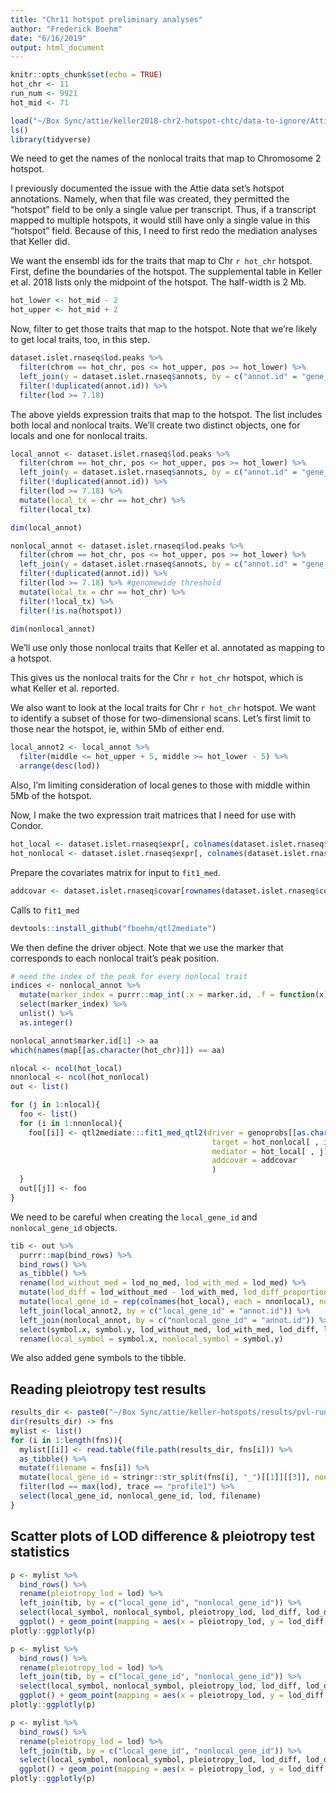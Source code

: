 ```yaml
---
title: "Chr11 hotspot preliminary analyses"
author: "Frederick Boehm"
date: "6/16/2019"
output: html_document
---
```


```r
knitr::opts_chunk$set(echo = TRUE)
hot_chr <- 11
run_num <- 9921
hot_mid <- 71
```

```r
load("~/Box Sync/attie/keller2018-chr2-hotspot-chtc/data-to-ignore/Attie_DO378_eQTL_viewer_v1.Rdata")
ls()
library(tidyverse)
```

We need to get the names of the nonlocal traits that map to Chromosome 2 hotspot. 

I previously documented the issue with the Attie data set's hotspot annotations. Namely, when that file was created, they permitted the "hotspot" field to be only a single value per transcript. Thus, if a transcript mapped to multiple hotspots, it would still have only a single value in this "hotspot" field. Because of this, I need to first redo the mediation analyses that Keller did. 

We want the ensembl ids for the traits that map to Chr `r hot_chr` hotspot. First, define the boundaries of the hotspot. The supplemental table in Keller et al. 2018 lists only the midpoint of the hotspot. The half-width is 2 Mb.

```r
hot_lower <- hot_mid - 2
hot_upper <- hot_mid + 2
```

Now, filter to get those traits that map to the hotspot. Note that we're likely to get local traits, too, in this step.

```r
dataset.islet.rnaseq$lod.peaks %>%
  filter(chrom == hot_chr, pos <= hot_upper, pos >= hot_lower) %>%
  left_join(y = dataset.islet.rnaseq$annots, by = c("annot.id" = "gene_id")) %>%
  filter(!duplicated(annot.id)) %>%
  filter(lod >= 7.18)
```

The above yields expression traits that map to the hotspot. The list includes both local and nonlocal traits. We'll create two distinct objects, one for locals and one for nonlocal traits.

```r
local_annot <- dataset.islet.rnaseq$lod.peaks %>%
  filter(chrom == hot_chr, pos <= hot_upper, pos >= hot_lower) %>%
  left_join(y = dataset.islet.rnaseq$annots, by = c("annot.id" = "gene_id")) %>%
  filter(!duplicated(annot.id)) %>%
  filter(lod >= 7.18) %>%
  mutate(local_tx = chr == hot_chr) %>%
  filter(local_tx)
```

```r
dim(local_annot)
```



```r
nonlocal_annot <- dataset.islet.rnaseq$lod.peaks %>%
  filter(chrom == hot_chr, pos <= hot_upper, pos >= hot_lower) %>%
  left_join(y = dataset.islet.rnaseq$annots, by = c("annot.id" = "gene_id")) %>%
  filter(!duplicated(annot.id)) %>%
  filter(lod >= 7.18) %>% #genomewide threshold
  mutate(local_tx = chr == hot_chr) %>%
  filter(!local_tx) %>% 
  filter(!is.na(hotspot))
```


```r
dim(nonlocal_annot)
```

We'll use only those nonlocal traits that Keller et al. annotated as mapping to a hotspot.

This gives us the nonlocal traits for the Chr `r hot_chr` hotspot, which is what Keller et al. reported.

We also want to look at the local traits for Chr `r hot_chr` hotspot. We want to identify a subset of those for two-dimensional scans. Let's first limit to those near the hotspot, ie, within 5Mb of either end.

```r
local_annot2 <- local_annot %>%
  filter(middle <= hot_upper + 5, middle >= hot_lower - 5) %>%
  arrange(desc(lod))
```


Also, I'm limiting consideration of local genes to those with middle within 5Mb of the hotspot. 

Now, I make the two expression trait matrices that I need for use with Condor.

```r
hot_local <- dataset.islet.rnaseq$expr[, colnames(dataset.islet.rnaseq$expr) %in% local_annot2$annot.id]
hot_nonlocal <- dataset.islet.rnaseq$expr[, colnames(dataset.islet.rnaseq$expr) %in% nonlocal_annot$annot.id]
```

Prepare the covariates matrix for input to `fit1_med`.

```r
addcovar <- dataset.islet.rnaseq$covar[rownames(dataset.islet.rnaseq$covar) %in% rownames(hot_local), 1:4] 
```

Calls to `fit1_med`

```r
devtools::install_github("fboehm/qtl2mediate")
```

We then define the driver object. Note that we use the marker that corresponds to each nonlocal trait's peak position.

```r
# need the index of the peak for every nonlocal trait
indices <- nonlocal_annot %>%
  mutate(marker_index = purrr::map_int(.x = marker.id, .f = function(x){which(names(map[[as.character(hot_chr)]]) == x)})) %>%
  select(marker_index) %>%
  unlist() %>%
  as.integer()
```

```r
nonlocal_annot$marker.id[1] -> aa
which(names(map[[as.character(hot_chr)]]) == aa)
```






```r
nlocal <- ncol(hot_local)
nnonlocal <- ncol(hot_nonlocal)
out <- list()

for (j in 1:nlocal){
  foo <- list()
  for (i in 1:nnonlocal){
    foo[[i]] <- qtl2mediate:::fit1_med_qtl2(driver = genoprobs[[as.character(hot_chr)]][, , indices[i]],
                                             target = hot_nonlocal[ , i],
                                             mediator = hot_local[ , j],
                                             addcovar = addcovar
                                             )
  }
  out[[j]] <- foo
}
```

We need to be careful when creating the `local_gene_id` and `nonlocal_gene_id` objects. 

```r
tib <- out %>%
  purrr::map(bind_rows) %>%
  bind_rows() %>%
  as_tibble() %>%
  rename(lod_without_med = lod_no_med, lod_with_med = lod_med) %>%
  mutate(lod_diff = lod_without_med - lod_with_med, lod_diff_proportion = lod_diff / lod_without_med) %>%
  mutate(local_gene_id = rep(colnames(hot_local), each = nnonlocal), nonlocal_gene_id = rep(colnames(hot_nonlocal), times = nlocal)) %>%
  left_join(local_annot2, by = c("local_gene_id" = "annot.id")) %>%
  left_join(nonlocal_annot, by = c("nonlocal_gene_id" = "annot.id")) %>%
  select(symbol.x, symbol.y, lod_without_med, lod_with_med, lod_diff, lod_diff_proportion, local_gene_id, nonlocal_gene_id) %>%
  rename(local_symbol = symbol.x, nonlocal_symbol = symbol.y)
```





We also added gene symbols to the tibble. 

## Reading pleiotropy test results

```r
results_dir <- paste0("~/Box Sync/attie/keller-hotspots/results/pvl-run-", run_num)
dir(results_dir) -> fns
mylist <- list()
for (i in 1:length(fns)){
  mylist[[i]] <- read.table(file.path(results_dir, fns[i])) %>%
  as_tibble() %>%
  mutate(filename = fns[i]) %>%
  mutate(local_gene_id = stringr::str_split(fns[i], "_")[[1]][[3]], nonlocal_gene_id = stringr::str_split(stringr::str_split(fns[i], "_")[[1]][[4]], ".txt")[[1]][[1]]) %>%
  filter(lod == max(lod), trace == "profile1") %>%
  select(local_gene_id, nonlocal_gene_id, lod, filename)
}
```

## Scatter plots of LOD difference & pleiotropy test statistics

```r
p <- mylist %>%
  bind_rows() %>%
  rename(pleiotropy_lod = lod) %>%
  left_join(tib, by = c("local_gene_id", "nonlocal_gene_id")) %>%
  select(local_symbol, nonlocal_symbol, pleiotropy_lod, lod_diff, lod_diff_proportion, lod_without_med, lod_with_med, filename, nonlocal_gene_id, local_gene_id) %>%
  ggplot() + geom_point(mapping = aes(x = pleiotropy_lod, y = lod_diff, colour = local_symbol, nonlocal = nonlocal_symbol), size = 0.1)
plotly::ggplotly(p)

```



```r
p <- mylist %>%
  bind_rows() %>%
  rename(pleiotropy_lod = lod) %>%
  left_join(tib, by = c("local_gene_id", "nonlocal_gene_id")) %>%
  select(local_symbol, nonlocal_symbol, pleiotropy_lod, lod_diff, lod_diff_proportion, lod_without_med, lod_with_med, filename, nonlocal_gene_id, local_gene_id) %>%
  ggplot() + geom_point(mapping = aes(x = pleiotropy_lod, y = lod_diff, colour = local_symbol, nonlocal = nonlocal_symbol), size = 0.1) + facet_wrap(. ~ local_symbol, nrow = ceiling(nlocal / 2), ncol = 2) + theme(legend.position = "none")
plotly::ggplotly(p)
```


```r
p <- mylist %>%
  bind_rows() %>%
  rename(pleiotropy_lod = lod) %>%
  left_join(tib, by = c("local_gene_id", "nonlocal_gene_id")) %>%
  select(local_symbol, nonlocal_symbol, pleiotropy_lod, lod_diff, lod_diff_proportion, lod_without_med, lod_with_med, filename, nonlocal_gene_id, local_gene_id) %>%
  ggplot() + geom_point(mapping = aes(x = pleiotropy_lod, y = lod_diff, colour = local_symbol, nonlocal = nonlocal_symbol), size = 0.1) + facet_wrap(. ~ nonlocal_symbol, ncol = 4, nrow = ceiling(nnonlocal / 4)) + theme(legend.position = "none")
plotly::ggplotly(p)
```





